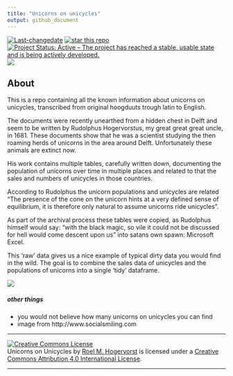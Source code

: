 ---
title: "Unicorns on unicycles"
output: github_document
---

[![Last-changedate](https://img.shields.io/badge/last%20change-2018--03--11-yellowgreen.svg)](/commits/master) [![star this repo](http://githubbadges.com/star.svg?user=RMHogervorst&repo=unicorns_on_unicycles)](https://github.com/RMHogervorst/unicorns_on_unicycles) [![Project Status: Active – The project has reached a stable, usable state and is being actively developed.](http://www.repostatus.org/badges/latest/active.svg)](http://www.repostatus.org/#active) ![](https://img.shields.io/badge/lifecycle-stable-brightgreen.svg)


## About

This is a repo containing all the known information about unicorns on unicycles,
transcribed from original hoogduuts trough latin to English. 

The documents were recently unearthed from a hidden chest in Delft
and seem to be written by Rudolphus Hogervorstus, my great great great uncle, in 1681. These documents show that he was a scientist studying the then roaming herds of unicorns
in the area around Delft. Unfortunately these animals are extinct now. 

His work contains multiple tables, carefully written down, documenting the population
of unicorns over time in multiple places and related to that the sales and numbers of
unicycles in those countries. 

According to Rudolphus the unicorn populations and unicycles are related
"The presence of the cone on the unicorn hints at a very
defined sense of equilibrium, it is therefore only natural to assume unicorns
ride unicycles". 

As part of the archival process these tables were copied, as Rudolphus himself would say:  "with the black magic, so vile it could not be discussed for hell would come descent upon us" into satans own spawn: Microsoft Excel.

This 'raw' data gives us a nice example of typical dirty data you would find in the 
wild. The goal is to combine the sales data of unicycles and the populations of unicorns
into a single 'tidy' dataframe.

![](img/unicorn1.jpg)

##### other things
- you would not believe how many unicorns on unicycles you can find
- image from http://www.socialsmiling.com 

<hr>



<a rel="license" href="http://creativecommons.org/licenses/by/4.0/"><img alt="Creative Commons License" style="border-width:0" src="https://i.creativecommons.org/l/by/4.0/88x31.png" /></a><br /><span xmlns:dct="http://purl.org/dc/terms/" href="http://purl.org/dc/dcmitype/Dataset" property="dct:title" rel="dct:type">Unicorns on Unicycles</span> by <a xmlns:cc="http://creativecommons.org/ns#" href="https://github.com/RMHogervorst/unicorns_on_unicycles" property="cc:attributionName" rel="cc:attributionURL">Roel M. Hogervorst</a> is licensed under a <a rel="license" href="http://creativecommons.org/licenses/by/4.0/">Creative Commons Attribution 4.0 International License</a>.

<hr>

